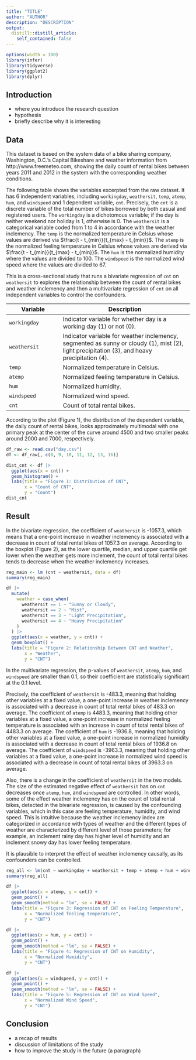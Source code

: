 ```yaml
---
title: "TITLE"
author: "AUTHOR"
description: "DESCRIPTION"
output:
  distill::distill_article:
    self_contained: false
---
```


```r
options(width = 100)
library(infer)
library(tidyverse)
library(ggplot2)
library(dplyr)
```



## Introduction
* where you introduce the research question
* hypothesis
* briefly describe why it is interesting



## Data
This dataset is based on the system data of a bike sharing company, Washington, D.C.'s Capital Bikeshare and weather information from http://www.freemeteo.com, showing the daily count of rental bikes between years 2011 and 2012 in the system with the corresponding weather conditions.

The following table shows the variables excerpted from the raw dataset. It has 6 independent variables, including `workingday`, `weathersit`, `temp`, `atemp`, `hum`, and `windspeed` and 1 dependent variable, `cnt`. Precisely, the `cnt` is a discrete variable of the total number of bikes borrowed by both casual and registered users. The `workingday` is a dichotomous variable; if the day is neither weekend nor holiday is 1, otherwise is 0. The `weathersit` is a categorical variable coded from 1 to 4 in accordance with the weather inclemency. The `temp` is the normalized temperature in Celsius whose values are derived via $\frac{t - t_{min}}{t_{max} - t_{min}}$. The `atemp` is the normalized feeling temperature in Celsius whose values are derived via $\frac{t - t_{min}}{t_{max} - t_{min}}$. The `hum` is the normalized humidity where the values are divided to 100. The `windspeed` is the normalized wind speed where the values are divided to 67.

This is a cross-sectional study that runs a bivariate regression of `cnt` on `weathersit` to explores the relationship between the count of rental bikes and weather inclemency and then a multivariate regression of `cnt` on all independent variables to control the confounders.

| Variable     | Description                                                                                                                        |
|---------------------|---------------------------------------------------|
| `workingday` | Indicator variable for whether day is a working day (1) or not (0). |
| `weathersit` | Indicator variable for weather inclemency, segmented as sunny or cloudy (1), mist (2), light precipitation (3), and heavy precipitation (4). |
| `temp`       | Normalized temperature in Celsius.                                                                                                 |
| `atemp`      | Normalized feeling temperature in Celsius.                                                                                         |
| `hum`        | Normalized humidity.                                                                                                               |
| `windspeed`  | Normalized wind speed.                                                                                                             |
| `cnt`        | Count of total rental bikes.                                                                  |

According to the plot (Figure 1), the distribution of the dependent variable, the daily count of rental bikes, looks approximately multimodal with one primary peak at the center of the curve around 4500 and two smaller peaks around 2000 and 7000, respectively.

```r
df_raw <- read.csv("day.csv")
df <- df_raw[, c(8, 9, 10, 11, 12, 13, 16)]

dist_cnt <- df |>
  ggplot(aes(x = cnt)) +
  geom_histogram() +
  labs(title = "Figure 1: Distribution of CNT",
       x = "Count of CNT",
       y = "Count")
dist_cnt
```



## Result
In the bivariate regression, the coefficient of `weathersit` is -1057.3, which means that a one-point increase in weather inclemency is associated with a decrease in count of total rental bikes of 1057.3 on average. According to the boxplot (Figure 2), as the lower quartile, median, and upper quartile get lower when the weather gets more inclement, the count of total rental bikes tends to decrease when the weather inclemency increases.

```r
reg_main <- lm (cnt ~ weathersit, data = df)
summary(reg_main)

df |>
  mutate(
    weather = case_when(
      weathersit == 1 ~ "Sunny or Cloudy",
      weathersit == 2 ~ "Mist",
      weathersit == 3 ~ "Light Precipitation",
      weathersit == 4 ~ "Heavy Precipitation"
    )
  ) |>
  ggplot(aes(x = weather, y = cnt)) +
  geom_boxplot() +
  labs(title = "Figure 2: Relationship Between CNT and Weather",
       x = "Weather",
       y = "CNT")
```

In the multivariate regression, the p-values of `weathersit`, `atemp`, `hum`, and `windspeed` are smaller than 0.1, so their coefficient are statistically significant at the 0.1 level.

Precisely, the coefficient of `weathersit` is -483.3, meaning that holding other variables at a fixed value, a one-point increase in weather inclemency is associated with a decrease in count of total rental bikes of 483.3 on average. The coefficient of `atemp` is 4483.3, meaning that holding other variables at a fixed value, a one-point increase in normalized feeling temperature is associated with an increase in count of total rental bikes of 4483.3 on average. The coefficient of `hum` is -1936.8, meaning that holding other variables at a fixed value, a one-point increase in normalized humidity is associated with a decrease in count of total rental bikes of 1936.8 on average. The coefficient of `windspeed` is -3963.3, meaning that holding other variables at a fixed value, a one-point increase in normalized wind speed is associated with a decrease in count of total rental bikes of 3963.3 on average.

Also, there is a change in the coefficient of `weathersit` in the two models. The size of the estimated negative effect of `weathersit` has on `cnt` decreases once `atemp`, `hum`, and `windspeed` are controlled. In other words, some of the effect weather inclemency has on the count of total rental bikes, detected in the bivariate regression, is caused by the confounding variables, which in this case are feeling temperature, humidity, and wind speed. This is intuitive because the weather inclemency index are categorized in accordance with types of weather and the different types of weather are characterized by different level of those parameters; for example, an inclement rainy day has higher level of humidity and an inclement snowy day has lower feeling temperature.

It is plausible to interpret the effect of weather inclemency causally, as its confounders can be controlled.

```r
reg_all <- lm(cnt ~ workingday + weathersit + temp + atemp + hum + windspeed, data = df)
summary(reg_all)
```

```r
df |>
  ggplot(aes(x = atemp, y = cnt)) +
  geom_point() +
  geom_smooth(method = "lm", se = FALSE) +
  labs(title = "Figure 3: Regression of CNT on Feeling Temperature",
       x = "Normalized feeling temperature",
       y = "CNT")

df |>
  ggplot(aes(x = hum, y = cnt)) +
  geom_point() +
  geom_smooth(method = "lm", se = FALSE) +
  labs(title = "Figure 4: Regression of CNT on Humidity",
       x = "Normalized Humidity",
       y = "CNT")

df |>
  ggplot(aes(x = windspeed, y = cnt)) +
  geom_point() +
  geom_smooth(method = "lm", se = FALSE) +
  labs(title = "Figure 5: Regression of CNT on Wind Speed",
       x = "Normalized Wind Speed",
       y = "CNT")
```



## Conclusion
* a recap of results
* discussion of limitations of the study
* how to improve the study in the future (a paragraph)
